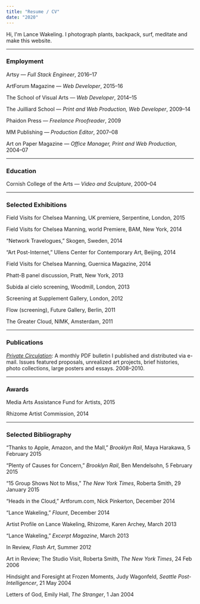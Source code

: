 ```yaml
---
title: "Resume / CV"
date: "2020"
---
```


Hi, I'm Lance Wakeling. I photograph plants, backpack, surf, meditate and make this website.

<hr />

### Employment

Artsy — _Full Stack Engineer_, 2016–17

ArtForum Magazine — _Web Developer_, 2015–16

The School of Visual Arts — _Web Developer_, 2014–15

The Juilliard School — _Print and Web Production, Web Developer_, 2009–14

Phaidon Press — _Freelance Proofreader_, 2009

MM Publishing — _Production Editor_, 2007–08

Art on Paper Magazine — _Office Manager, Print and Web Production_, 2004–07

<hr />

### Education

Cornish College of the Arts — _Video and Sculpture_, 2000–04

<hr />

### Selected Exhibitions 

Field Visits for Chelsea Manning, UK premiere, Serpentine, London, 2015

Field Visits for Chelsea Manning, world Premiere, BAM, New York, 2014

“Network Travelogues,” Skogen, Sweden, 2014

“Art Post-Internet,” Ullens Center for Contemporary Art, Beijing, 2014

Field Visits for Chelsea Manning, Guernica Magazine, 2014

Phatt-B panel discussion, Pratt, New York, 2013

Subida al cielo screening, Woodmill, London, 2013

Screening at Supplement Gallery, London, 2012

Flow (screening), Future Gallery, Berlin, 2011

The Greater Cloud, NIMK, Amsterdam, 2011

<hr />

### Publications

[_Private Circulation_](/private-circulation): A monthly PDF bulletin I published and distributed via e-mail. Issues featured proposals, unrealized art projects, brief histories, photo collections, large posters and essays. 2008–2010.

<hr />

### Awards

Media Arts Assistance Fund for Artists, 2015

Rhizome Artist Commission, 2014

<hr />

### Selected Bibliography

“Thanks to Apple, Amazon, and the Mall,” _Brooklyn Rail_, Maya Harakawa, 5 February 2015

“Plenty of Causes for Concern,” _Brooklyn Rail_, Ben Mendelsohn, 5 February 2015

“15 Group Shows Not to Miss,” _The New York Times_, Roberta Smith, 29 January 2015

“Heads in the Cloud,” Artforum.com, Nick Pinkerton, December 2014

“Lance Wakeling,” _Flaunt_, December 2014 

Artist Profile on Lance Wakeling, Rhizome, Karen Archey, March 2013

“Lance Wakeling,” _Excerpt Magazine_, March 2013

In Review, _Flash Art_, Summer 2012

Art in Review; The Studio Visit, Roberta Smith, _The New York Times_, 24 Feb 2006

Hindsight and Foresight at Frozen Moments, Judy Wagonfeld, _Seattle Post-Intelligencer_, 21 May 2004

Letters of God, Emily Hall, _The Stranger_, 1 Jan 2004

